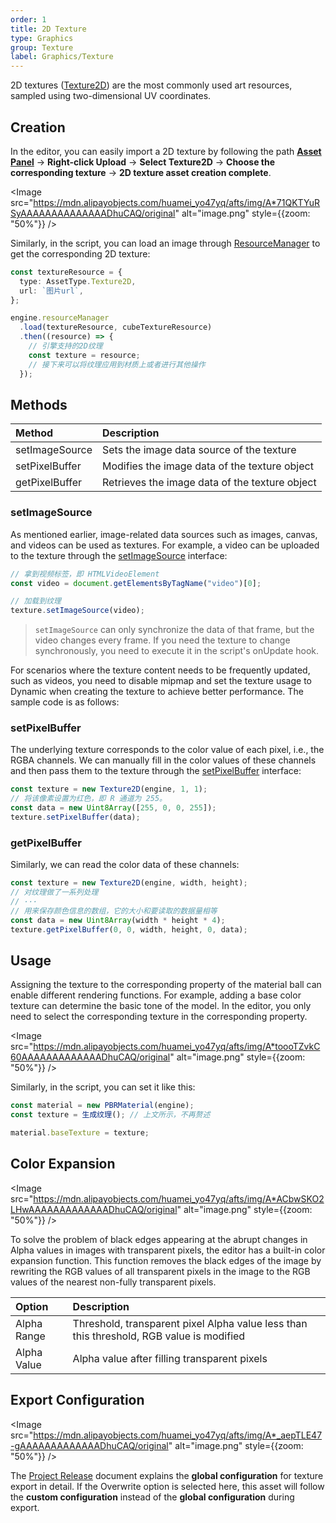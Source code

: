 ```yaml
---
order: 1
title: 2D Texture
type: Graphics
group: Texture
label: Graphics/Texture
---
```


2D textures ([Texture2D](/apis/core/#Texture2D)) are the most commonly used art resources, sampled using two-dimensional UV coordinates.

## Creation

In the editor, you can easily import a 2D texture by following the path **[Asset Panel](/en/docs/assets/interface)** -> **Right-click Upload** -> **Select Texture2D** -> **Choose the corresponding texture** -> **2D texture asset creation complete**.

<Image src="https://mdn.alipayobjects.com/huamei_yo47yq/afts/img/A*71QKTYuRSyAAAAAAAAAAAAAADhuCAQ/original" alt="image.png" style={{zoom: "50%"}} />

Similarly, in the script, you can load an image through [ResourceManager](/apis/core/#ResourceManager) to get the corresponding 2D texture:

```typescript
const textureResource = {
  type: AssetType.Texture2D,
  url: `图片url`,
};

engine.resourceManager
  .load(textureResource, cubeTextureResource)
  .then((resource) => {
    // 引擎支持的2D纹理
    const texture = resource;
    // 接下来可以将纹理应用到材质上或者进行其他操作
  });
```

## Methods

| Method          | Description              |
| :-------------- | :----------------------- |
| setImageSource  | Sets the image data source of the texture |
| setPixelBuffer  | Modifies the image data of the texture object |
| getPixelBuffer  | Retrieves the image data of the texture object |

### setImageSource

As mentioned earlier, image-related data sources such as images, canvas, and videos can be used as textures. For example, a video can be uploaded to the texture through the [setImageSource](/apis/core/#Texture2D-setImageSource) interface:

```typescript
// 拿到视频标签，即 HTMLVideoElement
const video = document.getElementsByTagName("video")[0];

// 加载到纹理
texture.setImageSource(video);
```

> `setImageSource` can only synchronize the data of that frame, but the video changes every frame. If you need the texture to change synchronously, you need to execute it in the script's onUpdate hook.

For scenarios where the texture content needs to be frequently updated, such as videos, you need to disable mipmap and set the texture usage to Dynamic when creating the texture to achieve better performance. The sample code is as follows:

<playground src="benchmark-video.ts"></playground>

### setPixelBuffer

The underlying texture corresponds to the color value of each pixel, i.e., the RGBA channels. We can manually fill in the color values of these channels and then pass them to the texture through the [setPixelBuffer](/apis/core/#Texture2D-setPixelBuffer) interface:

```typescript
const texture = new Texture2D(engine, 1, 1);
// 将该像素设置为红色，即 R 通道为 255。
const data = new Uint8Array([255, 0, 0, 255]);
texture.setPixelBuffer(data);
```

### getPixelBuffer

Similarly, we can read the color data of these channels:

```typescript
const texture = new Texture2D(engine, width, height);
// 对纹理做了一系列处理
// ···
// 用来保存颜色信息的数组，它的大小和要读取的数据量相等
const data = new Uint8Array(width * height * 4);
texture.getPixelBuffer(0, 0, width, height, 0, data);
```

## Usage

Assigning the texture to the corresponding property of the material ball can enable different rendering functions. For example, adding a base color texture can determine the basic tone of the model. In the editor, you only need to select the corresponding texture in the corresponding property.

<Image src="https://mdn.alipayobjects.com/huamei_yo47yq/afts/img/A*toooTZvkC60AAAAAAAAAAAAADhuCAQ/original" alt="image.png" style={{zoom: "50%"}} />

Similarly, in the script, you can set it like this:

```typescript
const material = new PBRMaterial(engine);
const texture = 生成纹理(); // 上文所示，不再赘述

material.baseTexture = texture;
```

## Color Expansion

<Image src="https://mdn.alipayobjects.com/huamei_yo47yq/afts/img/A*ACbwSKO2LHwAAAAAAAAAAAAADhuCAQ/original" alt="image.png" style={{zoom: "50%"}} />

To solve the problem of black edges appearing at the abrupt changes in Alpha values in images with transparent pixels, the editor has a built-in color expansion function. This function removes the black edges of the image by rewriting the RGB values of all transparent pixels in the image to the RGB values of the nearest non-fully transparent pixels.

| Option           | Description                                      |
| :--------------- | :----------------------------------------------- |
| Alpha Range      | Threshold, transparent pixel Alpha value less than this threshold, RGB value is modified |
| Alpha Value      | Alpha value after filling transparent pixels     |

## Export Configuration

<Image src="https://mdn.alipayobjects.com/huamei_yo47yq/afts/img/A*_aepTLE47-gAAAAAAAAAAAAADhuCAQ/original" alt="image.png" style={{zoom: "50%"}} />

The [Project Release](/en/docs/platform/platform) document explains the **global configuration** for texture export in detail. If the Overwrite option is selected here, this asset will follow the **custom configuration** instead of the **global configuration** during export.
